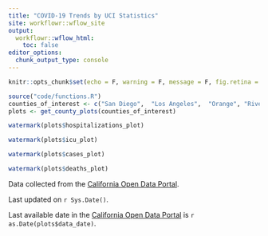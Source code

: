 ```yaml
---
title: "COVID-19 Trends by UCI Statistics"
site: workflowr::wflow_site
output:
  workflowr::wflow_html:
    toc: false
editor_options:
  chunk_output_type: console
---
```

<style type="text/css">
.main-container {
  max-width: 1200px;
  margin-left: auto;
  margin-right: auto;
}
</style>

```r
knitr::opts_chunk$set(echo = F, warning = F, message = F, fig.retina = 2)
```

```r
source("code/functions.R")
counties_of_interest <- c("San Diego",  "Los Angeles",  "Orange", "Riverside", "San Bernardino")
plots <- get_county_plots(counties_of_interest)
```

<div class = "row">
<div class = "col-md-6">
```r
watermark(plots$hospitalizations_plot)
```
</div>
<div class = "col-md-6">
```r
watermark(plots$icu_plot)
```
</div>
</div>
<div class = "row">
<div class = "col-md-6">
```r
watermark(plots$cases_plot)
```
</div>
<div class = "col-md-6">
```r
watermark(plots$deaths_plot)
```
</div>
</div>

Data collected from the [California Open Data Portal](https://data.ca.gov/group/covid-19).

Last updated on `r Sys.Date()`. 

Last available date in the [California Open Data Portal](https://data.ca.gov/group/covid-19) is `r as.Date(plots$data_date)`.

